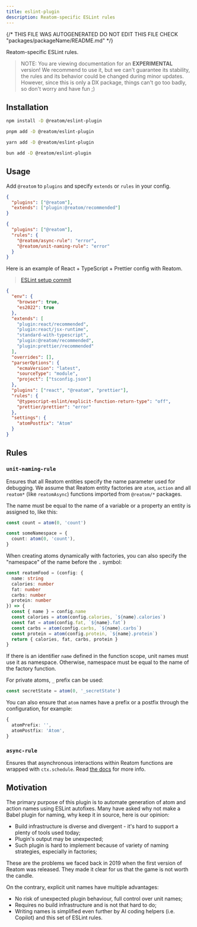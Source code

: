 ```yaml
---
title: eslint-plugin
description: Reatom-specific ESLint rules
---
```


{/* THIS FILE WAS AUTOGENERATED
DO NOT EDIT THIS FILE 
CHECK "packages/packageName/README.md" */}



Reatom-specific ESLint rules.

> NOTE: You are viewing documentation for an **EXPERIMENTAL** version! We recommend to use it, but we can't guarantee its stability, the rules and its behavior could be changed during minor updates. However, since this is only a DX package, things can't go too badly, so don't worry and have fun ;)

## Installation
<Tabs>
<TabItem label="npm">

  ```sh
npm install -D @reatom/eslint-plugin
  ```

</TabItem>
<TabItem label="pnpm">

  ```sh
pnpm add -D @reatom/eslint-plugin
  ```

</TabItem>
<TabItem label="yarn">

  ```sh
yarn add -D @reatom/eslint-plugin
  ```

</TabItem>
<TabItem label="bun">

  ```sh
bun add -D @reatom/eslint-plugin
  ```

</TabItem>
</Tabs>


## Usage

Add `@reatom` to `plugins` and specify `extends` or `rules` in your config.

```json
{
  "plugins": ["@reatom"],
  "extends": ["plugin:@reatom/recommended"]
}
```

```json
{
  "plugins": ["@reatom"],
  "rules": {
    "@reatom/async-rule": "error",
    "@reatom/unit-naming-rule": "error"
  }
}
```

Here is an example of React + TypeScript + Prettier config with Reatom.

> [ESLint setup commit](https://github.com/artalar/reatom-react-ts/commit/3632b01d6a58a35602d1c191e5d6b53a7717e747)

```json
{
  "env": {
    "browser": true,
    "es2022": true
  },
  "extends": [
    "plugin:react/recommended",
    "plugin:react/jsx-runtime",
    "standard-with-typescript",
    "plugin:@reatom/recommended",
    "plugin:prettier/recommended"
  ],
  "overrides": [],
  "parserOptions": {
    "ecmaVersion": "latest",
    "sourceType": "module",
    "project": ["tsconfig.json"]
  },
  "plugins": ["react", "@reatom", "prettier"],
  "rules": {
    "@typescript-eslint/explicit-function-return-type": "off",
    "prettier/prettier": "error"
  },
  "settings": {
    "atomPostfix": "Atom"
  }
}
```

## Rules

### `unit-naming-rule`

Ensures that all Reatom entities specify the name parameter used for debugging. We assume that Reatom entity factories are `atom`, `action` and all `reatom*` (like `reatomAsync`) functions imported from `@reatom/*` packages.

The name must be equal to the name of a variable or a property an entity is assigned to, like this:

```ts
const count = atom(0, 'count')

const someNamespace = {
  count: atom(0, 'count'),
}
```

When creating atoms dynamically with factories, you can also specify the "namespace" of the name before the `.` symbol:

```ts
const reatomFood = (config: {
  name: string
  calories: number
  fat: number
  carbs: number
  protein: number
}) => {
  const { name } = config.name
  const calories = atom(config.calories, `${name}.calories`)
  const fat = atom(config.fat, `${name}.fat`)
  const carbs = atom(config.carbs, `${name}.carbs`)
  const protein = atom(config.protein, `${name}.protein`)
  return { calories, fat, carbs, protein }
}
```

If there is an identifier `name` defined in the function scope, unit names must use it as namespace. Otherwise, namespace must be equal to the name of the factory function.

For private atoms, `_` prefix can be used:

```ts
const secretState = atom(0, '_secretState')
```

You can also ensure that `atom` names have a prefix or a postfix through the configuration, for example:

```ts
{
  atomPrefix: '',
  atomPostfix: 'Atom',
}
```

### `async-rule`

Ensures that asynchronous interactions within Reatom functions are wrapped with `ctx.schedule`. Read [the docs](/package/core/#ctx-api) for more info.

## Motivation

The primary purpose of this plugin is to automate generation of atom and action names using ESLint autofixes. Many have asked why not make a Babel plugin for naming, why keep it in source, here is our opinion:

- Build infrastructure is diverse and divergent - it's hard to support a plenty of tools used today;
- Plugin's output may be unexpected;
- Such plugin is hard to implement because of variety of naming strategies, especially in factories;

These are the problems we faced back in 2019 when the first version of Reatom was released. They made it clear for us that the game is not worth the candle.

On the contrary, explicit unit names have multiple advantages:

- No risk of unexpected plugin behaviour, full control over unit names;
- Requires no build infrastructure and is not that hard to do;
- Writing names is simplified even further by AI coding helpers (i.e. Copilot) and this set of ESLint rules.
